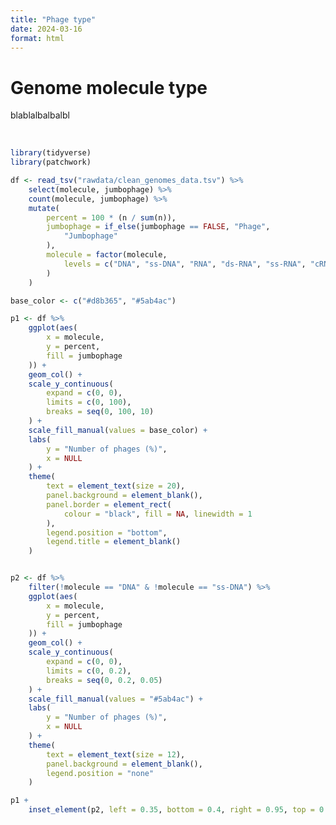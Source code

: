 ```yaml
---
title: "Phage type"
date: 2024-03-16
format: html
---
```


# Genome molecule type

blablalbalbalbl

<br>

```r
library(tidyverse)
library(patchwork)

df <- read_tsv("rawdata/clean_genomes_data.tsv") %>%
    select(molecule, jumbophage) %>%
    count(molecule, jumbophage) %>%
    mutate(
        percent = 100 * (n / sum(n)),
        jumbophage = if_else(jumbophage == FALSE, "Phage",
            "Jumbophage"
        ),
        molecule = factor(molecule,
            levels = c("DNA", "ss-DNA", "RNA", "ds-RNA", "ss-RNA", "cRNA", "mRNA")
        )
    )

base_color <- c("#d8b365", "#5ab4ac")

p1 <- df %>%
    ggplot(aes(
        x = molecule,
        y = percent,
        fill = jumbophage
    )) +
    geom_col() +
    scale_y_continuous(
        expand = c(0, 0),
        limits = c(0, 100),
        breaks = seq(0, 100, 10)
    ) +
    scale_fill_manual(values = base_color) +
    labs(
        y = "Number of phages (%)",
        x = NULL
    ) +
    theme(
        text = element_text(size = 20),
        panel.background = element_blank(),
        panel.border = element_rect(
            colour = "black", fill = NA, linewidth = 1
        ),
        legend.position = "bottom",
        legend.title = element_blank()
    )


p2 <- df %>%
    filter(!molecule == "DNA" & !molecule == "ss-DNA") %>%
    ggplot(aes(
        x = molecule,
        y = percent,
        fill = jumbophage
    )) +
    geom_col() +
    scale_y_continuous(
        expand = c(0, 0),
        limits = c(0, 0.2),
        breaks = seq(0, 0.2, 0.05)
    ) +
    scale_fill_manual(values = "#5ab4ac") +
    labs(
        y = "Number of phages (%)",
        x = NULL
    ) +
    theme(
        text = element_text(size = 12),
        panel.background = element_blank(),
        legend.position = "none"
    )

p1 +
    inset_element(p2, left = 0.35, bottom = 0.4, right = 0.95, top = 0.95)

```